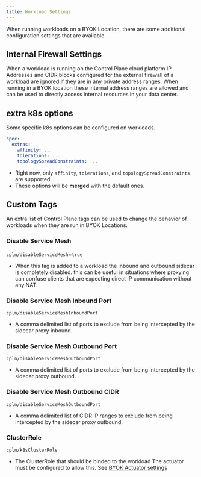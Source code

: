 ```yaml
---
title: Workload Settings
---
```


When running workloads on a BYOK Location, there are some additional configuration settings that are available.

## Internal Firewall Settings

When a workload is running on the Control Plane cloud platform IP Addresses and CIDR blocks configured for the external firewall of a workload are ignored if they are in any private address ranges. When running in a BYOK location these internal address ranges are allowed and can be used to directly access internal resources in your data center.

## extra k8s options

Some specific k8s options can be configured on workloads.

```yaml YAML
spec:
  extras:
    affinity: ...
    tolerations: ...
    topologySpreadConstraints: ...
```

- Right now, only `affinity`, `tolerations`, and `topologySpreadConstraints` are supported.
- These options will be **merged** with the default ones.

## Custom Tags

An extra list of Control Plane tags can be used to change the behavior of workloads when they are run in BYOK Locations.

### Disable Service Mesh

`cpln/disableServiceMesh`=`true`

- When this tag is added to a workload the inbound and outbound sidecar is completely disabled. this can be useful in situations where proxying can confuse clients that are expecting direct IP communication without any NAT.

### Disable Service Mesh Inbound Port

`cpln/disableServiceMeshInboundPort`

- A comma delimited list of ports to exclude from being intercepted by the sidecar proxy inbound.

### Disable Service Mesh Outbound Port

`cpln/disableServiceMeshOutboundPort`

- A comma delimited list of ports to exclude from being intercepted by the sidecar proxy outbound.

### Disable Service Mesh Outbound CIDR

`cpln/disableServiceMeshOutboundPort`

- A comma delimited list of CIDR IP ranges to exclude from being intercepted by the sidecar proxy outbound.

### ClusterRole

`cpln/k8sClusterRole`

- The ClusterRole that should be binded to the workload
  <Note>
    The actuator must be configured to allow this. See [BYOK Actuator settings](/self-hosted/byok/settings/actuator#byok-k8s-api-workloads)
  </Note>
